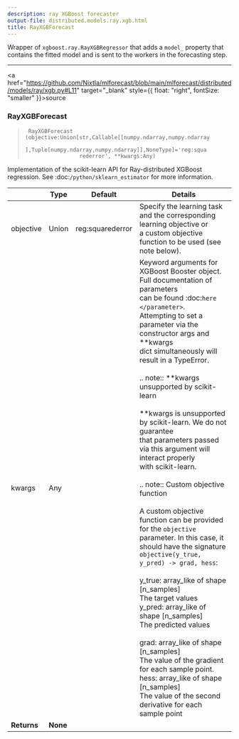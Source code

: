 ```yaml
---
description: ray XGBoost forecaster
output-file: distributed.models.ray.xgb.html
title: RayXGBForecast
---
```



Wrapper of `xgboost.ray.RayXGBRegressor` that adds a `model_` property
that contains the fitted model and is sent to the workers in the
forecasting step.

------------------------------------------------------------------------

<a
href="https://github.com/Nixtla/mlforecast/blob/main/mlforecast/distributed/models/ray/xgb.py#L11"
target="_blank" style={{ float: "right", fontSize: "smaller" }}>source</a>

### RayXGBForecast

> ``` text
>  RayXGBForecast (objective:Union[str,Callable[[numpy.ndarray,numpy.ndarray
>                  ],Tuple[numpy.ndarray,numpy.ndarray]],NoneType]='reg:squa
>                  rederror', **kwargs:Any)
> ```

Implementation of the scikit-learn API for Ray-distributed XGBoost
regression. See :doc:`/python/sklearn_estimator` for more information.

|             | **Type** | **Default**      | **Details**                                                                                                                                                                                                                                                                                                                                                                                                                                                                                                                                                                                                                                                                                                                                                                                                                                                                                                                                                                                                                                                             |
|------|------------------|-------------------------|-------------------------|
| objective   | Union    | reg:squarederror | Specify the learning task and the corresponding learning objective or<br/>a custom objective function to be used (see note below).                                                                                                                                                                                                                                                                                                                                                                                                                                                                                                                                                                                                                                                                                                                                                                                                                                                                                                                                       |
| kwargs      | Any      |                  | Keyword arguments for XGBoost Booster object. Full documentation of parameters<br/>can be found :doc:`here </parameter>`.<br/>Attempting to set a parameter via the constructor args and \*\*kwargs<br/>dict simultaneously will result in a TypeError.<br/><br/>.. note:: \*\*kwargs unsupported by scikit-learn<br/><br/> \*\*kwargs is unsupported by scikit-learn. We do not guarantee<br/> that parameters passed via this argument will interact properly<br/> with scikit-learn.<br/><br/>.. note:: Custom objective function<br/><br/> A custom objective function can be provided for the `objective`<br/> parameter. In this case, it should have the signature<br/> `objective(y_true, y_pred) -> grad, hess`:<br/><br/> y_true: array_like of shape \[n_samples\]<br/> The target values<br/> y_pred: array_like of shape \[n_samples\]<br/> The predicted values<br/><br/> grad: array_like of shape \[n_samples\]<br/> The value of the gradient for each sample point.<br/> hess: array_like of shape \[n_samples\]<br/> The value of the second derivative for each sample point |
| **Returns** | **None** |                  |                                                                                                                                                                                                                                                                                                                                                                                                                                                                                                                                                                                                                                                                                                                                                                                                                                                                                                                                                                                                                                                                         |

